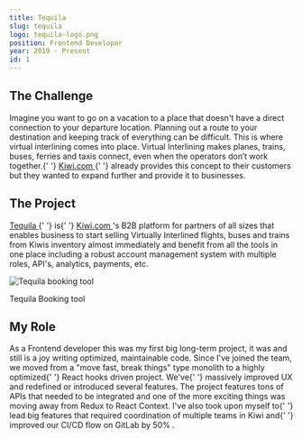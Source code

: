 ```yaml
---
title: Tequila
slug: tequila
logo: tequila-logo.png
position: Frontend Developer
year: 2019 - Present
id: 1
---
```


<h2 looksLike="h3">The Challenge</h2>
<p>
  Imagine you want to go on a vacation to a place that doesn't have a direct connection to your
  departure location. Planning out a route to your destination and keeping track of everything can
  be difficult. This is where virtual interlining comes into place. Virtual Interlining makes
  planes, trains, buses, ferries and taxis connect, even when the operators don’t work together.{' '}
  <a href="https://kiwi.com" rel="noreferrer noopener" target="_blank">
    Kiwi.com
  </a>{' '}
  already provides this concept to their customers but they wanted to expand further and provide it
  to businesses.
</p>
<h2 looksLike="h3">The Project</h2>

<p>
  <a href="https://tequila.kiwi.com" rel="noreferrer noopener" target="_blank">
    Tequila
  </a>{' '}
  is{' '}
  <a href="https://kiwi.com" rel="noreferrer noopener" target="_blank">
    Kiwi.com
  </a>
  's B2B platform for partners of all sizes that enables business to start selling Virtually Interlined
  flights, buses and trains from Kiwis inventory almost immediately and benefit from all the tools in
  one place including a robust account management system with multiple roles, API's, analytics, payments,
  etc.
</p>

<img src="tequila.png" alt="Tequila booking tool" />

<label>Tequila Booking tool</label>

<h2 looksLike="h3">My Role</h2>

<p>
  As a <highlight>Frontend developer</highlight> this was my first big long-term project, it was and
  still is a joy <highlight>writing optimized, maintainable code.</highlight> Since I've joined the
  team, we moved from a "move fast, break things" type monolith to a highly optimized{' '}
  <highlight>React hooks</highlight> driven project. We've{' '}
  <highlight>massively improved UX</highlight> and redefined or introduced several features. The
  project features <highlight>tons of APIs</highlight> that needed to be integrated and one of the
  more exciting things was moving away from Redux to React Context. I've also took upon myself to{' '}
  <highlight>lead big features</highlight> that required coordination of multiple teams in Kiwi and{' '}
  <highlight> improved our CI/CD flow </highlight> on GitLab <highlight>by 50% </highlight>.
</p>
